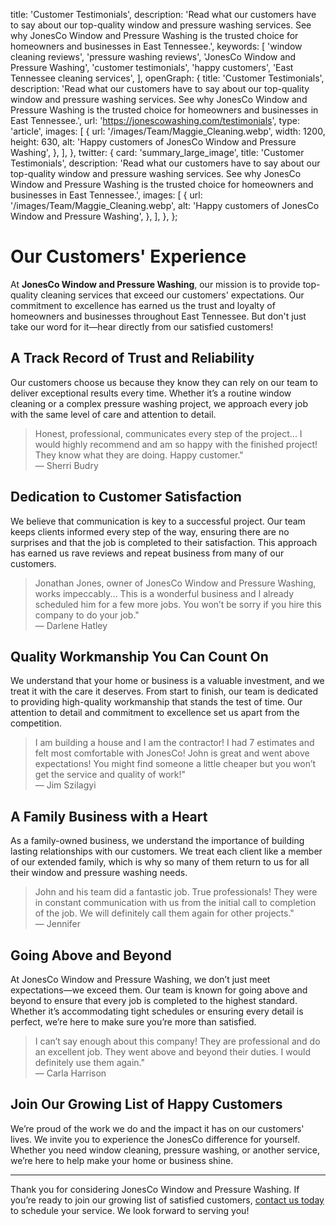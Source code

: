 
  title: 'Customer Testimonials',
  description: 'Read what our customers have to say about our top-quality window and pressure washing services. See why JonesCo Window and Pressure Washing is the trusted choice for homeowners and businesses in East Tennessee.',
  keywords: [
    'window cleaning reviews',
    'pressure washing reviews',
    'JonesCo Window and Pressure Washing',
    'customer testimonials',
    'happy customers',
    'East Tennessee cleaning services',
  ],
  openGraph: {
    title: 'Customer Testimonials',
    description: 'Read what our customers have to say about our top-quality window and pressure washing services. See why JonesCo Window and Pressure Washing is the trusted choice for homeowners and businesses in East Tennessee.',
    url: 'https://jonescowashing.com/testimonials',
    type: 'article',
    images: [
      {
        url: '/images/Team/Maggie_Cleaning.webp',
        width: 1200,
        height: 630,
        alt: 'Happy customers of JonesCo Window and Pressure Washing',
      },
    ],
  },
  twitter: {
    card: 'summary_large_image',
    title: 'Customer Testimonials',
    description: 'Read what our customers have to say about our top-quality window and pressure washing services. See why JonesCo Window and Pressure Washing is the trusted choice for homeowners and businesses in East Tennessee.',
    images: [
      {
        url: '/images/Team/Maggie_Cleaning.webp',
        alt: 'Happy customers of JonesCo Window and Pressure Washing',
      },
    ],
  },
};

# Our Customers' Experience

At **JonesCo Window and Pressure Washing**, our mission is to provide top-quality cleaning services that exceed our customers' expectations. Our commitment to excellence has earned us the trust and loyalty of homeowners and businesses throughout East Tennessee. But don't just take our word for it—hear directly from our satisfied customers!

## A Track Record of Trust and Reliability

Our customers choose us because they know they can rely on our team to deliver exceptional results every time. Whether it’s a routine window cleaning or a complex pressure washing project, we approach every job with the same level of care and attention to detail.

> Honest, professional, communicates every step of the project... I would highly recommend and am so happy with the finished project! They know what they are doing. Happy customer."  
> — Sherri Budry

## Dedication to Customer Satisfaction

We believe that communication is key to a successful project. Our team keeps clients informed every step of the way, ensuring there are no surprises and that the job is completed to their satisfaction. This approach has earned us rave reviews and repeat business from many of our customers.

> Jonathan Jones, owner of JonesCo Window and Pressure Washing, works impeccably... This is a wonderful business and I already scheduled him for a few more jobs. You won’t be sorry if you hire this company to do your job."  
> — Darlene Hatley

## Quality Workmanship You Can Count On

We understand that your home or business is a valuable investment, and we treat it with the care it deserves. From start to finish, our team is dedicated to providing high-quality workmanship that stands the test of time. Our attention to detail and commitment to excellence set us apart from the competition.

> I am building a house and I am the contractor! I had 7 estimates and felt most comfortable with JonesCo! John is great and went above expectations! You might find someone a little cheaper but you won’t get the service and quality of work!"  
> — Jim Szilagyi

## A Family Business with a Heart

As a family-owned business, we understand the importance of building lasting relationships with our customers. We treat each client like a member of our extended family, which is why so many of them return to us for all their window and pressure washing needs.

> John and his team did a fantastic job. True professionals! They were in constant communication with us from the initial call to completion of the job. We will definitely call them again for other projects."  
> — Jennifer

## Going Above and Beyond

At JonesCo Window and Pressure Washing, we don’t just meet expectations—we exceed them. Our team is known for going above and beyond to ensure that every job is completed to the highest standard. Whether it’s accommodating tight schedules or ensuring every detail is perfect, we’re here to make sure you’re more than satisfied.

> I can’t say enough about this company! They are professional and do an excellent job. They went above and beyond their duties. I would definitely use them again."  
> — Carla Harrison

## Join Our Growing List of Happy Customers

We’re proud of the work we do and the impact it has on our customers' lives. We invite you to experience the JonesCo difference for yourself. Whether you need window cleaning, pressure washing, or another service, we’re here to help make your home or business shine.

---

Thank you for considering JonesCo Window and Pressure Washing. If you’re ready to join our growing list of satisfied customers, [contact us today](https://jonescowashing.com/contact) to schedule your service. We look forward to serving you!


